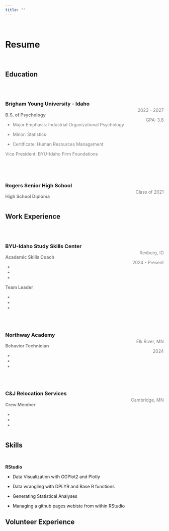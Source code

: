 ```yaml
---
title: ""
---
```


<br />

# Resume {.tabset .tabset-pills}

<br />

## Education

<br />

<div style="float:left">

### Brigham Young University - Idaho

<div style="color:gray">

**B.S. of Psychology**

* Major Emphasis: Industrial Organizational Psychology

* Minor: Statistics

* Certificate: Human Resources Management

Vice President: BYU-Idaho Firm Foundations

</div>
</div>

<div style="float:right;color:gray;text-align:right">

<br />

2023 - 2027

GPA: 3.8

</div>

<div style="clear:both;"></div>


<br />

<div style="float:left">

### Rogers Senior High School

<div style="color:gray">

**High School Diploma**

</div>

</div>

<div style="float:right;color:gray;align:right">

<br />

Class of 2021

</div>

<div style="clear:both;"></div>

## Work Experience

<div style="float:left">

<br />

### BYU-Idaho Study Skills Center

<div style="color:gray">

**Academic Skills Coach**

* 

* 

* 

**Team Leader**

* 

* 

* 

</div>

</div>

<div style="float:right;color:gray;text-align:right">

<br />

<br />

Rexburg, ID

2024 - Present

</div>

<div style="clear:both;"></div>

<div style="float:left">

<br />

### Northway Academy

<div style="color:gray">

**Behavior Technician**

* 

* 

* 


</div>

</div>

<div style="float:right;color:gray;text-align:right">

<br />

<br />

Elk River, MN

2024

</div>

<div style="clear:both;"></div>

<div style="float:left">

<br />

### C&J Relocation Services

<div style="color:gray">

**Crew Member**

* 

* 

* 


</div>

</div>

<div style="float:right;color:gray;text-align:right">

<br />

<br />


Cambridge, MN


</div>

<div style="clear:both;"></div>

## Skills

<br />

**RStudio**

* Data Visualization with GGPlot2 and Plotly

* Data wrangling with DPLYR and Base R functions

* Generating Statistical Analyses

* Managing a github pages webiste from within RStudio

## Volunteer Experience


<!-- TEMPLATE FOR NEW SECTIONS


<div style="float:left">

### Name of the Section 

<br />

<div style="color:gray">

--- Main Body Text (left aligned) ---






--- End Main Body Text ---

</div>

</div>

<div style="float:right;color:gray;text-align:right">

<br />

--- Informative Text (right aligned)---



--- End Informative Text ---

</div>

<div style="clear:both;"></div>

-->